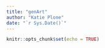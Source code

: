 ```yaml
---
title: "genArt"
author: "Katie Plone"
date: "`r Sys.Date()`"
---
```


```r
knitr::opts_chunk$set(echo = TRUE)
```



```r

```

